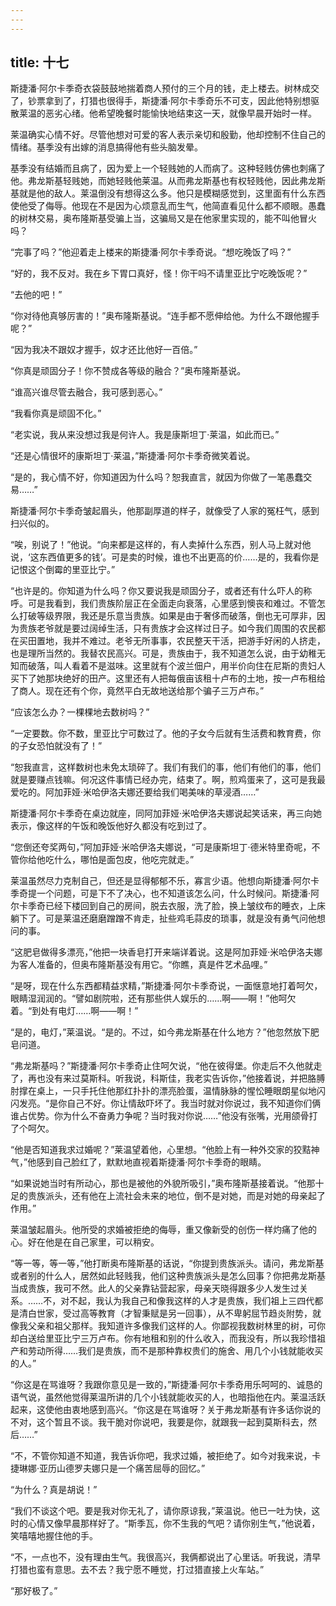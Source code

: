 ```yaml
---
---
---
```

title: 十七
---




斯捷潘·阿尔卡季奇衣袋鼓鼓地揣着商人预付的三个月的钱，走上楼去。树林成交了，钞票拿到了，打猎也很得手，斯捷潘·阿尔卡季奇乐不可支，因此他特别想驱散莱温的恶劣心绪。他希望晚餐时能愉快地结束这一天，就像早晨开始时一样。

莱温确实心情不好。尽管他想对可爱的客人表示亲切和殷勤，他却控制不住自己的情绪。基季没有出嫁的消息搞得他有些头脑发晕。

基季没有结婚而且病了，因为爱上一个轻贱她的人而病了。这种轻贱仿佛也刺痛了他。弗龙斯基轻贱她，而她轻贱他莱温。从而弗龙斯基也有权轻贱他，因此弗龙斯基就是他的敌人。莱温倒没有想得这么多。他只是模糊感觉到，这里面有什么东西使他受了侮辱。他现在不是因为心烦意乱而生气，他简直看见什么都不顺眼。愚蠢的树林交易，奥布隆斯基受骗上当，这骗局又是在他家里实现的，能不叫他冒火吗？

“完事了吗？”他迎着走上楼来的斯捷潘·阿尔卡季奇说。“想吃晚饭了吗？”

“好的，我不反对。我在乡下胃口真好，怪！你干吗不请里亚比宁吃晚饭呢？”

“去他的吧！”

“你对待他真够厉害的！”奥布隆斯基说。“连手都不愿伸给他。为什么不跟他握手呢？”

“因为我决不跟奴才握手，奴才还比他好一百倍。”

“你真是顽固分子！你不赞成各等级的融合？”奥布隆斯基说。

“谁高兴谁尽管去融合，我可感到恶心。”

“我看你真是顽固不化。”

“老实说，我从来没想过我是何许人。我是康斯坦丁·莱温，如此而已。”

“还是心情很坏的康斯坦丁·莱温，”斯捷潘·阿尔卡季奇微笑着说。

“是的，我心情不好，你知道因为什么吗？恕我直言，就因为你做了一笔愚蠢交易……”

斯捷潘·阿尔卡季奇皱起眉头，他那副厚道的样子，就像受了人家的冤枉气，感到扫兴似的。

“唉，别说了！”他说。“向来都是这样的，有人卖掉什么东西，别人马上就对他说，‘这东西值更多的钱’。可是卖的时候，谁也不出更高的价……是的，我看你是记恨这个倒霉的里亚比宁。”

“也许是的。你知道为什么吗？你又要说我是顽固分子，或者还有什么吓人的称呼。可是我看到，我们贵族阶层正在全面走向衰落，心里感到懊丧和难过。不管怎么打破等级界限，我还是乐意当贵族。如果是由于奢侈而破落，倒也无可厚非，因为贵族老爷就是要过阔绰生活，只有贵族才会这样过日子。如今我们周围的农民都在买田置地，我并不难过。老爷无所事事，农民整天干活，把游手好闲的人挤走，也是理所当然的。我替农民高兴。可是，贵族由于，我不知道怎么说，由于幼稚无知而破落，叫人看着不是滋味。这里就有个波兰佃户，用半价向住在尼斯的贵妇人买下了她那块绝好的田产。这里还有人把每俄亩该租十卢布的土地，按一卢布租给了商人。现在还有个你，竟然平白无故地送给那个骗子三万卢布。”

“应该怎么办？一棵棵地去数树吗？”

“一定要数。你不数，里亚比宁可数过了。他的子女今后就有生活费和教育费，你的子女恐怕就没有了！”

“恕我直言，这样数树也未免太琐碎了。我们有我们的事，他们有他们的事，他们就是要赚点钱嘛。何况这件事情已经办完，结束了。啊，煎鸡蛋来了，这可是我最爱吃的。阿加菲娅·米哈伊洛夫娜还要给我们喝美味的草浸酒……”

斯捷潘·阿尔卡季奇在桌边就座，同阿加菲娅·米哈伊洛夫娜说起笑话来，再三向她表示，像这样的午饭和晚饭他好久都没有吃到过了。

“您倒还夸奖两句，”阿加菲娅·米哈伊洛夫娜说，“可是康斯坦丁·德米特里奇呢，不管你给他吃什么，哪怕是面包皮，他吃完就走。”

莱温虽然尽力克制自己，但还是显得郁郁不乐，寡言少语。他想向斯捷潘·阿尔卡季奇提一个问题，可是下不了决心，也不知道该怎么问，什么时候问。斯捷潘·阿尔卡季奇已经下楼回到自己的房间，脱去衣服，洗了脸，换上皱纹布的睡衣，上床躺下了。可是莱温还磨磨蹭蹭不肯走，扯些鸡毛蒜皮的琐事，就是没有勇气问他想问的事。

“这肥皂做得多漂亮，”他把一块香皂打开来端详着说。这是阿加菲娅·米哈伊洛夫娜为客人准备的，但奥布隆斯基没有用它。“你瞧，真是件艺术品哩。”

“是呀，现在什么东西都精益求精，”斯捷潘·阿尔卡季奇说，一面惬意地打着呵欠，眼睛湿润润的。“譬如剧院啦，还有那些供人娱乐的……啊——啊！”他呵欠着。“到处有电灯……啊——啊！”

“是的，电灯，”莱温说。“是的。不过，如今弗龙斯基在什么地方？”他忽然放下肥皂问道。

“弗龙斯基吗？”斯捷潘·阿尔卡季奇止住呵欠说，“他在彼得堡。你走后不久他就走了，再也没有来过莫斯科。听我说，科斯佳，我老实告诉你，”他接着说，并把胳膊肘撑在桌上，一只手托住他那红扑扑的漂亮脸蛋，温情脉脉的惺忪睡眼朗星似地闪闪发亮。“是你自己不好。你让情敌吓坏了。我当时就对你说过，我不知道你们俩谁占优势。你为什么不奋勇力争呢？当时我对你说……”他没有张嘴，光用颌骨打了个呵欠。

“他是否知道我求过婚呢？”莱温望着他，心里想。“他脸上有一种外交家的狡黠神气，”他感到自己脸红了，默默地直视着斯捷潘·阿尔卡季奇的眼睛。

“如果说她当时有所动心，那也是被他的外貌所吸引，”奥布隆斯基接着说。“他那十足的贵族派头，还有他在上流社会未来的地位，倒不是对她，而是对她的母亲起了作用。”

莱温皱起眉头。他所受的求婚被拒绝的侮辱，重又像新受的创伤一样灼痛了他的心。好在他是在自己家里，可以稍安。

“等一等，等一等，”他打断奥布隆斯基的话说，“你提到贵族派头。请问，弗龙斯基或者别的什么人，居然如此轻贱我，他们这种贵族派头是怎么回事？你把弗龙斯基当成贵族，我可不然。此人的父亲靠钻营起家，母亲天晓得跟多少人发生过关系。……不，对不起，我认为我自己和像我这样的人才是贵族，我们祖上三四代都是清白世家，受过高等教育（才智秉赋是另一回事），从不卑躬屈节趋炎附势，就像我父亲和祖父那样。我知道许多像我们这样的人。你鄙视我数树林里的树，可你却白送给里亚比宁三万卢布。你有地租和别的什么收入，而我没有，所以我珍惜祖产和劳动所得……我们是贵族，而不是那种靠权贵们的施舍、用几个小钱就能收买的人。”

“你这是在骂谁呀？我跟你意见是一致的，”斯捷潘·阿尔卡季奇用乐呵呵的、诚恳的语气说，虽然他觉得莱温所讲的几个小钱就能收买的人，也暗指他在内。莱温活跃起来，这使他由衷地感到高兴。“你这是在骂谁呀？关于弗龙斯基有许多话你说的不对，这个暂且不谈。我干脆对你说吧，我要是你，就跟我一起到莫斯科去，然后……”

“不，不管你知道不知道，我告诉你吧，我求过婚，被拒绝了。如今对我来说，卡捷琳娜·亚历山德罗夫娜只是一个痛苦屈辱的回忆。”

“为什么？真是胡说！”

“我们不谈这个吧。要是我对你无礼了，请你原谅我，”莱温说。他已一吐为快，这时的心情又像早晨那样好了。“斯季瓦，你不生我的气吧？请你别生气，”他说着，笑嘻嘻地握住他的手。

“不，一点也不，没有理由生气。我很高兴，我俩都说出了心里话。听我说，清早打猎也蛮有意思。去不去？我宁愿不睡觉，打过猎直接上火车站。”

“那好极了。”